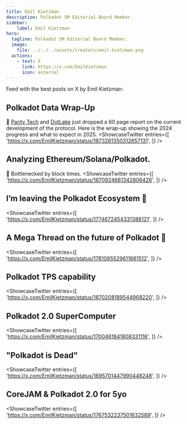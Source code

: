 ```yaml
---
title: Emil Kietzman
description: Polkadot SM Editorial Board Member.
sidebar:
    label: Emil Kietzman
hero:
  tagline: Polkadot SM Editorial Board Member.
  image: 
    file: ../../../assets/creators/emil-kietzman.png
  actions:
    - text: X
      link: https://x.com/EmilKietzman
      icon: external
---
```



Feed with the best posts on X by Emil Kietzman:


## Polkadot Data Wrap-Up
🧵  [Parity Tech](https://polkadotecosystem.com/club/orgs/parity-technologies/) and [DotLake](https://x.com/dotlake_xyz) just dropped a 60 page report on the current development of the protocol.
Here is the wrap-up showing the 2024 progress and what to expect in 2025.
<ShowcaseTwitter
  entries={[
    'https://x.com/EmilKietzman/status/1873261350312657131',
  ]}
/>

## Analyzing Ethereum/Solana/Polkadot.
🧵 Bottlenecked by block times.
<ShowcaseTwitter
  entries={[
    'https://x.com/EmilKietzman/status/1870924661342806426',
  ]}
/>

## I’m leaving the Polkadot Ecosystem 🥲
<ShowcaseTwitter
  entries={[
    'https://x.com/EmilKietzman/status/1774672454331388121',
  ]}
/>

## A Mega Thread on the future of Polkadot 🧵
<ShowcaseTwitter
  entries={[
    'https://x.com/EmilKietzman/status/1781085529611661512',
  ]}
/>

## Polkadot TPS capability
<ShowcaseTwitter
  entries={[
    'https://x.com/EmilKietzman/status/1870208189544968220',
  ]}
/>

## Polkadot 2.0 SuperComputer
<ShowcaseTwitter
  entries={[
    'https://x.com/EmilKietzman/status/1700461841808331116',
  ]}
/>

## "Polkadot is Dead"
<ShowcaseTwitter
  entries={[
    'https://x.com/EmilKietzman/status/1695701447990448248',
  ]}
/>

## CoreJAM & Polkadot 2.0 for 5yo
<ShowcaseTwitter
  entries={[
    'https://x.com/EmilKietzman/status/1767532237501632589',
  ]}
/>


 <script async src="https://platform.twitter.com/widgets.js" charset="utf-8"></script>